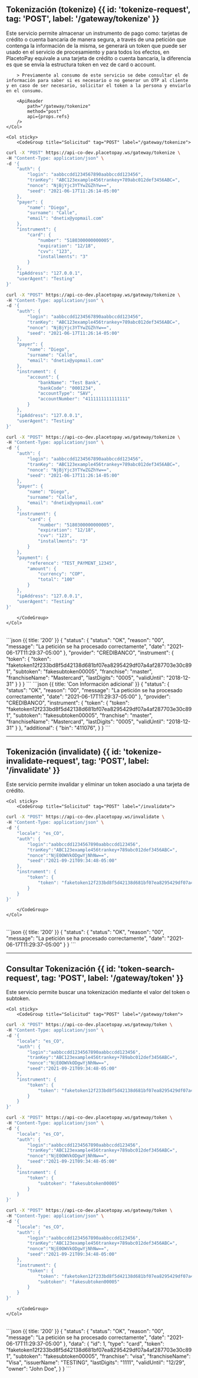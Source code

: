 
## Tokenización (tokenize) {{ id: 'tokenize-request', tag: 'POST', label: '/gateway/tokenize' }}

<Row>
    <Col>
        Este servicio permite almacenar un instrumento de pago como: tarjetas de crédito o cuenta bancaria de manera segura, a través de una petición que contenga la información de la misma, se generará un token que puede ser usado en el servicio de procesamiento y para todos los efectos, en PlacetoPay equivale a una tarjeta de crédito o cuenta bancaria, la diferencia es que se envía la estructura token en vez de card o account.

        > Previamente al consumo de este servicio se debe consultar el de información para saber si es necesario o no generar un OTP al cliente y en caso de ser necesario, solicitar el token a la persona y enviarlo en el consumo.

        <ApiReader
            path="/gateway/tokenize"
            method="post"
            api={props.refs}
        />
    </Col>

    <Col sticky>
        <CodeGroup title="Solicitud" tag="POST" label="/gateway/tokenize">
```bash {{ title: 'Tarjeta de crédito' }}
curl -X "POST" https://api-co-dev.placetopay.ws/gateway/tokenize \
-H "Content-Type: application/json" \
-d '{
    "auth": {
        "login": "aabbccdd1234567890aabbccdd123456",
        "tranKey": "ABC123example456trankey+789abc012def3456ABC=",
        "nonce": "NjBjYjc3YTYwZGZhYw==",
        "seed": "2021-06-17T11:26:14-05:00"
    },
    "payer": {
        "name": "Diego",
        "surname": "Calle",
        "email": "dnetix@yopmail.com"
    },
    "instrument": {
        "card": {
            "number": "5180300000000005",
            "expiration": "12/18",
            "cvv": "123",
            "installments": "3"
        }
    },
    "ipAddress": "127.0.0.1",
    "userAgent": "Testing"
}'
```
```bash {{ title: 'Cuenta bancaria' }}
curl -X "POST" https://api-co-dev.placetopay.ws/gateway/tokenize \
-H "Content-Type: application/json" \
-d '{
    "auth": {
        "login": "aabbccdd1234567890aabbccdd123456",
        "tranKey": "ABC123example456trankey+789abc012def3456ABC=",
        "nonce": "NjBjYjc3YTYwZGZhYw==",
        "seed": "2021-06-17T11:26:14-05:00"
    },
    "payer": {
        "name": "Diego",
        "surname": "Calle",
        "email": "dnetix@yopmail.com"
    },
    "instrument": {
        "account": {
            "bankName": "Test Bank",
            "bankCode": "0001234",
            "accountType": "SAV",
            "accountNumber": "4111111111111111"
        }
    },
    "ipAddress": "127.0.0.1",
    "userAgent": "Testing"
}'
```
```bash {{ title: 'Con cobro' }}
curl -X "POST" https://api-co-dev.placetopay.ws/gateway/tokenize \
-H "Content-Type: application/json" \
-d '{
    "auth": {
        "login": "aabbccdd1234567890aabbccdd123456",
        "tranKey": "ABC123example456trankey+789abc012def3456ABC=",
        "nonce": "NjBjYjc3YTYwZGZhYw==",
        "seed": "2021-06-17T11:26:14-05:00"
    },
    "payer": {
        "name": "Diego",
        "surname": "Calle",
        "email": "dnetix@yopmail.com"
    },
    "instrument": {
        "card": {
            "number": "5180300000000005",
            "expiration": "12/18",
            "cvv": "123",
            "installments": "3"
        }
    },
    "payment": {
        "reference": "TEST_PAYMENT_12345",
        "amount": {
            "currency": "COP",
            "total": "100"
        }
    },
    "ipAddress": "127.0.0.1",
    "userAgent": "Testing"
}'
```
        </CodeGroup>
    </Col>
</Row>

<Row>
    <Col>
        <ApiReader
            path="/gateway/tokenize"
            method="post"
            type="response"
            api={props.refs}
        />
    </Col>
    <Col sticky>
        <br />
        <CodeGroup title="Respuesta">
```json {{ title: '200' }}
{
    "status": {
        "status": "OK",
        "reason": "00",
        "message": "La petición se ha procesado correctamente",
        "date": "2021-06-17T11:29:37-05:00"
    },
    "provider": "CREDIBANCO",
    "instrument": {
        "token": {
            "token": "faketoken12f233bd8f5d42138d681bf07ea8295429df07a4af287703e30c891",
            "subtoken": "fakesubtoken00005",
            "franchise": "master",
            "franchiseName": "Mastercard",
            "lastDigits": "0005",
            "validUntil": "2018-12-31"
        }
    }
}
```
```json {{ title: 'Con Información adicional' }}
{
    "status": {
        "status": "OK",
        "reason": "00",
        "message": "La petición se ha procesado correctamente",
        "date": "2021-06-17T11:29:37-05:00"
    },
    "provider": "CREDIBANCO",
    "instrument": {
        "token": {
            "token": "faketoken12f233bd8f5d42138d681bf07ea8295429df07a4af287703e30c891",
            "subtoken": "fakesubtoken00005",
            "franchise": "master",
            "franchiseName": "Mastercard",
            "lastDigits": "0005",
            "validUntil": "2018-12-31"
        }
    },
    "additional": {
        "bin": "411076",
    }
}
```
        </CodeGroup>
    </Col>
</Row>

---

## Tokenización (invalidate) {{ id: 'tokenize-invalidate-request', tag: 'POST', label: '/invalidate' }}

<Row>
    <Col>
        Este servicio permite invalidar y eliminar un token asociado a una tarjeta de crédito.
        <ApiReader
            path="/invalidate"
            method="post"
            api={props.refs}
        />
    </Col>

    <Col sticky>
        <CodeGroup title="Solicitud" tag="POST" label="/invalidate">
```bash {{ title: 'cURL' }}
curl -X "POST" https://api-co-dev.placetopay.ws/invalidate \
-H "Content-Type: application/json" \
-d '{
    "locale": "es_CO",
    "auth": {
        "login":"aabbccdd1234567890aabbccdd123456",
        "tranKey":"ABC123example456trankey+789abc012def3456ABC=",
        "nonce":"NjE0OWVkODgwYjNhNw==",
        "seed":"2021-09-21T09:34:48-05:00"
    },
    "instrument": {
        "token": {
            "token": "faketoken12f233bd8f5d42138d681bf07ea8295429df07a4af287703e30c891"
        }
    }
}'
```
        </CodeGroup>
    </Col>
</Row>

<Row>
    <Col>
        <ApiReader
            path="/invalidate"
            method="post"
            type="response"
            api={props.refs}
        />
    </Col>
    <Col sticky>
        <br />
        <CodeGroup title="Respuesta">
```json {{ title: '200' }}
{
    "status": {
        "status": "OK",
        "reason": "00",
        "message": "La petición se ha procesado correctamente",
        "date": "2021-06-17T11:29:37-05:00"
    }
}
```
        </CodeGroup>
    </Col>
</Row>

---

## Consultar Tokenización {{ id: 'token-search-request', tag: 'POST', label: '/gateway/token' }}

<Row>
    <Col>
        Este servicio permite buscar una tokenización mediante el valor del token o subtoken.
        <ApiReader
            path="/gateway/token"
            method="post"
            api={props.refs}
        />
    </Col>

    <Col sticky>
        <CodeGroup title="Solicitud" tag="POST" label="/gateway/token">
```bash {{ title: 'Token' }}
curl -X "POST" https://api-co-dev.placetopay.ws/gateway/token \
-H "Content-Type: application/json" \
-d '{
    "locale": "es_CO",
    "auth": {
        "login":"aabbccdd1234567890aabbccdd123456",
        "tranKey":"ABC123example456trankey+789abc012def3456ABC=",
        "nonce":"NjE0OWVkODgwYjNhNw==",
        "seed":"2021-09-21T09:34:48-05:00"
    },
    "instrument": {
        "token": {
            "token": "faketoken12f233bd8f5d42138d681bf07ea8295429df07a4af287703e30c891",
        }
    }
}'
```

```bash {{ title: 'Subtoken' }}
curl -X "POST" https://api-co-dev.placetopay.ws/gateway/token \
-H "Content-Type: application/json" \
-d '{
    "locale": "es_CO",
    "auth": {
        "login":"aabbccdd1234567890aabbccdd123456",
        "tranKey":"ABC123example456trankey+789abc012def3456ABC=",
        "nonce":"NjE0OWVkODgwYjNhNw==",
        "seed":"2021-09-21T09:34:48-05:00"
    },
    "instrument": {
        "token": {
            "subtoken": "fakesubtoken00005"
        }
    }
}'
```

```bash {{ title: 'Completo' }}
curl -X "POST" https://api-co-dev.placetopay.ws/gateway/token \
-H "Content-Type: application/json" \
-d '{
    "locale": "es_CO",
    "auth": {
        "login":"aabbccdd1234567890aabbccdd123456",
        "tranKey":"ABC123example456trankey+789abc012def3456ABC=",
        "nonce":"NjE0OWVkODgwYjNhNw==",
        "seed":"2021-09-21T09:34:48-05:00"
    },
    "instrument": {
        "token": {
            "token": "faketoken12f233bd8f5d42138d681bf07ea8295429df07a4af287703e30c891",
            "subtoken": "fakesubtoken00005"
        }
    }
}'
```
        </CodeGroup>
    </Col>
</Row>

<Row>
    <Col>
        <ApiReader
            path="/gateway/token"
            method="post"
            type="response"
            api={props.refs}
        />
    </Col>
    <Col sticky>
        <br />
        <CodeGroup title="Respuesta">
```json {{ title: '200' }}
{
    "status": {
        "status": "OK",
        "reason": "00",
        "message": "La petición se ha procesado correctamente",
        "date": "2021-06-17T11:29:37-05:00"
    },
    "data": {
        "id": 1,
        "type": "card",
        "token": "faketoken12f233bd8f5d42138d681bf07ea8295429df07a4af287703e30c891",
        "subtoken": "fakesubtoken00005",
        "franchise": "visa",
        "franchiseName": "Visa",
        "issuerName": "TESTING",
        "lastDigits": "1111",
        "validUntil": "12/29",
        "owner": "John Doe",
    }
}
```
        </CodeGroup>
    </Col>
</Row>